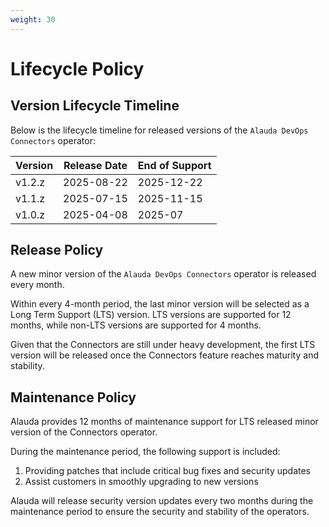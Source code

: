 ```yaml
---
weight: 30
---
```


# Lifecycle Policy

## Version Lifecycle Timeline

Below is the lifecycle timeline for released versions of the `Alauda DevOps Connectors` operator:

| Version | Release Date | End of Support |
| ------- | ------------ | -------------- |
| v1.2.z  | 2025-08-22   | 2025-12-22     |
| v1.1.z  | 2025-07-15   | 2025-11-15     |
| v1.0.z  | 2025-04-08   | 2025-07        |


## Release Policy

A new minor version of the `Alauda DevOps Connectors` operator is released every month.

Within every 4-month period, the last minor version will be selected as a Long Term Support (LTS) version. LTS versions are supported for 12 months, while non-LTS versions are supported for 4 months.

Given that the Connectors are still under heavy development, the first LTS version will be released once the Connectors feature reaches maturity and stability.

## Maintenance Policy

Alauda provides 12 months of maintenance support for LTS released minor version of the Connectors operator.

During the maintenance period, the following support is included:

1. Providing patches that include critical bug fixes and security updates
2. Assist customers in smoothly upgrading to new versions

Alauda will release security version updates every two months during the maintenance period to ensure the security and stability of the operators.
